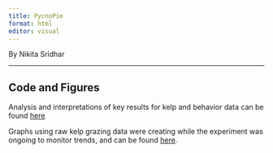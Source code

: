 ```yaml
---
title: PycnoPie
format: html
editor: visual
---
```


By Nikita Sridhar

------------------------------------------------------------------------

## Code and Figures

Analysis and interpretations of key results for kelp and behavior data can be found [here](PycnoPie_report.html)

Graphs using raw kelp grazing data were creating while the experiment was ongoing to monitor trends, and can be found [here](kelp_analysis.html).
